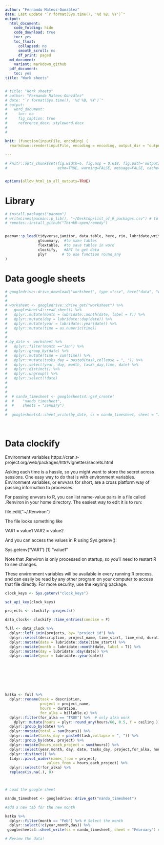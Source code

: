 ```yaml
---
author: "Fernando Mateos-González"
date: Last update "`r format(Sys.time(), '%d %B, %Y')`"
output:
  html_document:
    code_folding: hide
    code_download: true
    toc: yes
    toc_float:
      collapsed: no
      smooth_scroll: no
      df_print: paged
  md_document:
    variant: markdown_github
  pdf_document:
    toc: yes
title: "Work sheets"


# title: "Work sheets"
# author: "Fernando Mateos-González"
# date: "`r format(Sys.time(), '%d %B, %Y')`"
# output:
#   word_document:
#     toc: no
#     fig_caption: true
#     reference_docx: styleword.docx
# 
#   

knit: (function(inputFile, encoding) {
  rmarkdown::render(inputFile, encoding = encoding, output_dir = "output") })
  
---
```


```r
# knitr::opts_chunk$set(fig.width=6, fig.asp = 0.618, fig.path='output/figs/',
#                       echo=TRUE, warning=FALSE, message=FALSE, cache= FALSE)


options(allow_html_in_all_outputs=TRUE)
```


# Library

```r
# install.packages("pacman")
# writeLines(pacman::p_lib(), "~/Desktop/list_of_R_packages.csv") # to quickly back up packages
# remotes::install_github("ThinkR-open/remedy")


pacman::p_load(tidyverse,janitor, data.table, here, rio, lubridate,writexl,
               gtsummary,  #to make tables
               flextable,  #to save tables in word
               clockify,   #API to get data
               plyr       # to use function round_any
)


```

# Data google sheets

```r

# googledrive::drive_download("worksheet", type ="csv", here("data", "worksheet.csv"))
# 
# 
# worksheet <- googledrive::drive_get("worksheet") %>% 
#   googlesheets4::read_sheet() %>% 
#   dplyr::mutate(month = lubridate::month(date, label = T)) %>% 
#   dplyr::mutate(day = lubridate::day(date)) %>% 
#   dplyr::mutate(year = lubridate::year(date)) %>% 
#   dplyr::mutate(time = as.numeric(time))
# 
# 
# by_date <- worksheet %>% 
#   dplyr::filter(month =="Jan") %>% 
#   dplyr::group_by(date) %>% 
#   dplyr::mutate(time = sum(time)) %>% 
#   dplyr::mutate(tasks_day = paste0(task,collapse = ", ")) %>% 
#   dplyr::select(year, day, month, tasks_day,time, date) %>% 
#   dplyr::distinct() %>% 
#   dplyr::ungroup() %>% 
#   dplyr::select(!date)
# 
# 
# 
#  # nando_timesheet <- googlesheets4::gs4_create(
#  #    "nando_timesheet",
#  #    sheets = "January")
#   
#  googlesheets4::sheet_write(by_date, ss = nando_timesheet, sheet = "January")
 
   


```

# Data clockify

Environment variables
https://cran.r-project.org/web/packages/httr/vignettes/secrets.html

Asking each time is a hassle, so you might want to store the secret across sessions. One easy way to do that is with environment variables. Environment variables, or envvars for short, are a cross platform way of passing information to processes.

For passing envvars to R, you can list name-value pairs in a file called .Renviron in your home directory. The easiest way to edit it is to run:

file.edit("~/.Renviron")

The file looks something like

VAR1 = value1
VAR2 = value2

And you can access the values in R using Sys.getenv():

Sys.getenv("VAR1")
 [1] "value1"

Note that .Renviron is only processed on startup, so you’ll need to restart R to see changes.

These environment variables will be available in every running R process, and can easily be read by any other program on your computer to access that file directly. For more security, use the keyring package.

```r

clock_keys <- Sys.getenv("clock_keys")

set_api_key(clock_keys)

projects <- clockify::projects()

data_clock<- clockify::time_entries(concise = F) 

full <- data_clock %>% 
  dplyr::left_join(projects, by= "project_id") %>% 
  dplyr::select(description, project_name, time_start, time_end, duration, billable.x) %>% 
  dplyr::mutate(date = lubridate::date(time_start)) %>% 
  dplyr::mutate(month = lubridate::month(date, label = T)) %>% 
  dplyr::mutate(day = lubridate::day(date)) %>% 
  dplyr::mutate(year = lubridate::year(date))








katka <- full %>% 
  dplyr::rename(task = description,
                project = project_name,
                hours = duration,
                for_alka = billable.x) %>% 
  dplyr::filter(for_alka == "TRUE") %>%  # only alka work
    dplyr::mutate(hours = plyr::round_any(hours/60, 0.5, f = ceiling )) %>% 
  dplyr::group_by(date) %>% 
  dplyr::mutate(total = sum(hours)) %>% 
  dplyr::mutate(tasks_day = paste0(task,collapse = ", ")) %>% 
  dplyr::group_by(date, project) %>% 
  dplyr::mutate(hours_each_project = sum(hours)) %>% 
  dplyr::select(year,month, day, date, tasks_day, project,for_alka, hours_each_project, total) %>% 
  dplyr::distinct() %>% 
  tidyr::pivot_wider(names_from = project, 
                   values_from = hours_each_project) %>% 
  dplyr::select(!for_alka) %>% 
  replace(is.na(.), 0)



# Load the google sheet

nando_timesheet <- googledrive::drive_get("nando_timesheet")

#add a new tab for the new month

katka %>% 
  dplyr::filter(month == "Feb") %>% # Select the month
  dplyr::select(!c(year,month,day)) %>% 
 googlesheets4::sheet_write(ss = nando_timesheet, sheet = "February") #create the new tab

# Review the data!
 
  
  







```


